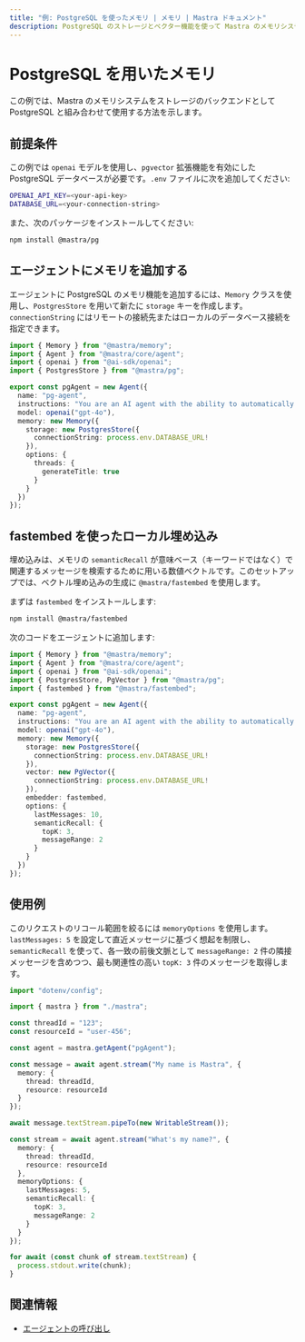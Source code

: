 ```yaml
---
title: "例: PostgreSQL を使ったメモリ | メモリ | Mastra ドキュメント"
description: PostgreSQL のストレージとベクター機能を使って Mastra のメモリシステムを利用する方法の例。
---
```




# PostgreSQL を用いたメモリ

この例では、Mastra のメモリシステムをストレージのバックエンドとして PostgreSQL と組み合わせて使用する方法を示します。



## 前提条件

この例では `openai` モデルを使用し、`pgvector` 拡張機能を有効にした PostgreSQL データベースが必要です。`.env` ファイルに次を追加してください:

```bash filename=".env" copy
OPENAI_API_KEY=<your-api-key>
DATABASE_URL=<your-connection-string>
```

また、次のパッケージをインストールしてください:

```bash copy
npm install @mastra/pg
```



## エージェントにメモリを追加する

エージェントに PostgreSQL のメモリ機能を追加するには、`Memory` クラスを使用し、`PostgresStore` を用いて新たに `storage` キーを作成します。`connectionString` にはリモートの接続先またはローカルのデータベース接続を指定できます。

```typescript filename="src/mastra/agents/example-pg-agent.ts" showLineNumbers copy
import { Memory } from "@mastra/memory";
import { Agent } from "@mastra/core/agent";
import { openai } from "@ai-sdk/openai";
import { PostgresStore } from "@mastra/pg";

export const pgAgent = new Agent({
  name: "pg-agent",
  instructions: "You are an AI agent with the ability to automatically recall memories from previous interactions.",
  model: openai("gpt-4o"),
  memory: new Memory({
    storage: new PostgresStore({
      connectionString: process.env.DATABASE_URL!
    }),
    options: {
      threads: {
        generateTitle: true
      }
    }
  })
});
```



## fastembed を使ったローカル埋め込み

埋め込みは、メモリの `semanticRecall` が意味ベース（キーワードではなく）で関連するメッセージを検索するために用いる数値ベクトルです。このセットアップでは、ベクトル埋め込みの生成に `@mastra/fastembed` を使用します。

まずは `fastembed` をインストールします:

```bash copy
npm install @mastra/fastembed
```

次のコードをエージェントに追加します:

```typescript filename="src/mastra/agents/example-pg-agent.ts" showLineNumbers copy
import { Memory } from "@mastra/memory";
import { Agent } from "@mastra/core/agent";
import { openai } from "@ai-sdk/openai";
import { PostgresStore, PgVector } from "@mastra/pg";
import { fastembed } from "@mastra/fastembed";

export const pgAgent = new Agent({
  name: "pg-agent",
  instructions: "You are an AI agent with the ability to automatically recall memories from previous interactions.",
  model: openai("gpt-4o"),
  memory: new Memory({
    storage: new PostgresStore({
      connectionString: process.env.DATABASE_URL!
    }),
    vector: new PgVector({
      connectionString: process.env.DATABASE_URL!
    }),
    embedder: fastembed,
    options: {
      lastMessages: 10,
      semanticRecall: {
        topK: 3,
        messageRange: 2
      }
    }
  })
});
```



## 使用例

このリクエストのリコール範囲を絞るには `memoryOptions` を使用します。`lastMessages: 5` を設定して直近メッセージに基づく想起を制限し、`semanticRecall` を使って、各一致の前後文脈として `messageRange: 2` 件の隣接メッセージを含めつつ、最も関連性の高い `topK: 3` 件のメッセージを取得します。

```typescript filename="src/test-pg-agent.ts" showLineNumbers copy
import "dotenv/config";

import { mastra } from "./mastra";

const threadId = "123";
const resourceId = "user-456";

const agent = mastra.getAgent("pgAgent");

const message = await agent.stream("My name is Mastra", {
  memory: {
    thread: threadId,
    resource: resourceId
  }
});

await message.textStream.pipeTo(new WritableStream());

const stream = await agent.stream("What's my name?", {
  memory: {
    thread: threadId,
    resource: resourceId
  },
  memoryOptions: {
    lastMessages: 5,
    semanticRecall: {
      topK: 3,
      messageRange: 2
    }
  }
});

for await (const chunk of stream.textStream) {
  process.stdout.write(chunk);
}
```



## 関連情報

- [エージェントの呼び出し](../agents/calling-agents.mdx)
